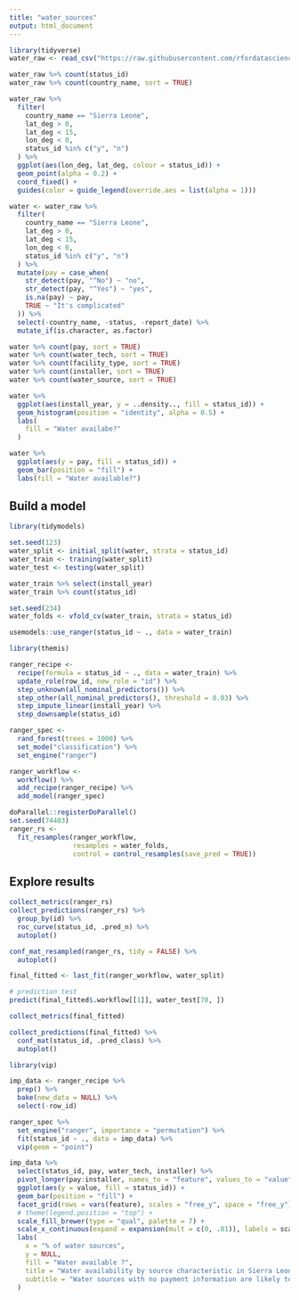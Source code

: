```yaml
---
title: "water_sources"
output: html_document
---
```


```r
library(tidyverse)
water_raw <- read_csv("https://raw.githubusercontent.com/rfordatascience/tidytuesday/master/data/2021/2021-05-04/water.csv")

water_raw %>% count(status_id)
water_raw %>% count(country_name, sort = TRUE)
```

```r
water_raw %>% 
  filter(
    country_name == "Sierra Leone",
    lat_deg > 0,
    lat_deg < 15,
    lon_deg < 0,
    status_id %in% c("y", "n")
  ) %>% 
  ggplot(aes(lon_deg, lat_deg, colour = status_id)) +
  geom_point(alpha = 0.2) +
  coord_fixed() +
  guides(color = guide_legend(override.aes = list(alpha = 1)))
```

```r
water <- water_raw %>% 
  filter(
    country_name == "Sierra Leone",
    lat_deg > 0,
    lat_deg < 15,
    lon_deg < 0,
    status_id %in% c("y", "n")
  ) %>% 
  mutate(pay = case_when(
    str_detect(pay, "^No") ~ "no",
    str_detect(pay, "^Yes") ~ "yes",
    is.na(pay) ~ pay,
    TRUE ~ "It's complicated"
  )) %>% 
  select(-country_name, -status, -report_date) %>% 
  mutate_if(is.character, as.factor)

water %>% count(pay, sort = TRUE)
water %>% count(water_tech, sort = TRUE)
water %>% count(facility_type, sort = TRUE)
water %>% count(installer, sort = TRUE)
water %>% count(water_source, sort = TRUE)
```

```r
water %>% 
  ggplot(aes(install_year, y = ..density.., fill = status_id)) +
  geom_histogram(position = "identity", alpha = 0.5) +
  labs(
    fill = "Water availabe?"
  )
```

```r
water %>% 
  ggplot(aes(y = pay, fill = status_id)) +
  geom_bar(position = "fill") +
  labs(fill = "Water available?")
```
## Build a model
```r
library(tidymodels)

set.seed(123)
water_split <- initial_split(water, strata = status_id)
water_train <- training(water_split)
water_test <- testing(water_split)

water_train %>% select(install_year)
water_train %>% count(status_id)

set.seed(234)
water_folds <- vfold_cv(water_train, strata = status_id)
```

```r
usemodels::use_ranger(status_id ~ ., data = water_train)
```

```r
library(themis)

ranger_recipe <- 
  recipe(formula = status_id ~ ., data = water_train) %>% 
  update_role(row_id, new_role = "id") %>% 
  step_unknown(all_nominal_predictors()) %>% 
  step_other(all_nominal_predictors(), threshold = 0.03) %>% 
  step_impute_linear(install_year) %>% 
  step_downsample(status_id)

ranger_spec <- 
  rand_forest(trees = 1000) %>% 
  set_mode("classification") %>% 
  set_engine("ranger") 

ranger_workflow <- 
  workflow() %>% 
  add_recipe(ranger_recipe) %>% 
  add_model(ranger_spec) 

doParallel::registerDoParallel()
set.seed(74403)
ranger_rs <-
  fit_resamples(ranger_workflow, 
                resamples = water_folds, 
                control = control_resamples(save_pred = TRUE))
```
## Explore results
```r
collect_metrics(ranger_rs)
collect_predictions(ranger_rs) %>% 
  group_by(id) %>% 
  roc_curve(status_id, .pred_n) %>% 
  autoplot()

conf_mat_resampled(ranger_rs, tidy = FALSE) %>% 
  autoplot()
```

```r
final_fitted <- last_fit(ranger_workflow, water_split)

# prediction test
predict(final_fitted$.workflow[[1]], water_test[70, ])

collect_metrics(final_fitted)

collect_predictions(final_fitted) %>% 
  conf_mat(status_id, .pred_class) %>% 
  autoplot()
```

```r
library(vip)

imp_data <- ranger_recipe %>% 
  prep() %>% 
  bake(new_data = NULL) %>% 
  select(-row_id)

ranger_spec %>% 
  set_engine("ranger", importance = "permutation") %>% 
  fit(status_id ~ ., data = imp_data) %>% 
  vip(geom = "point")
```

```r
imp_data %>% 
  select(status_id, pay, water_tech, installer) %>% 
  pivot_longer(pay:installer, names_to = "feature", values_to = "value") %>% 
  ggplot(aes(y = value, fill = status_id)) +
  geom_bar(position = "fill") +
  facet_grid(rows = vars(feature), scales = "free_y", space = "free_y") +
  # theme(legend.position = "top") +
  scale_fill_brewer(type = "qual", palette = 7) +
  scale_x_continuous(expand = expansion(mult = c(0, .01)), labels = scales::percent) +
  labs(
    x = "% of water sources",
    y = NULL,
    fill = "Water available ?",
    title = "Water availability by source characteristic in Sierra Leone",
    subtitle = "Water sources with no payment information are likely to have no water availabe"
  )
```
















